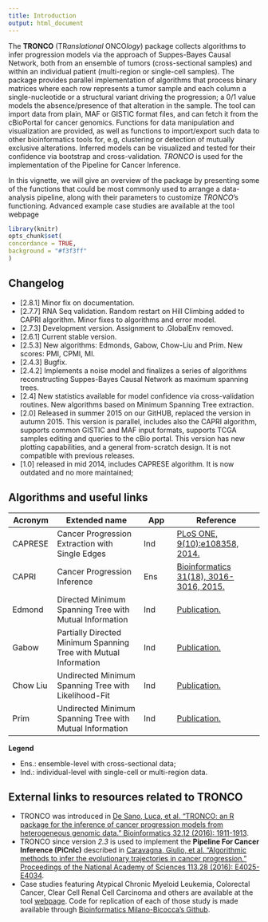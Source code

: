 ```yaml
---
title: Introduction
output: html_document
---
```



The **TRONCO** (TR*anslational* ONCO*logy*)  package  collects algorithms to infer  progression models via the approach of Suppes-Bayes Causal Network, both from an ensemble of tumors (cross-sectional samples) and within an individual patient (multi-region or single-cell samples). The package provides parallel implementation of algorithms that process binary matrices where each row represents a tumor sample and each column a single-nucleotide or a structural variant driving the  progression; a 0/1 value models the absence/presence of that alteration in the sample. The tool can import data from plain,  MAF or GISTIC format files, and can fetch it from the cBioPortal for cancer genomics. Functions for  data manipulation and visualization are provided, as well as functions to import/export such data to other bioinformatics  tools for, e.g,  clustering or detection of mutually exclusive alterations. Inferred models can be visualized and tested for their confidence via bootstrap and cross-validation. *TRONCO* is used for  the implementation of the Pipeline for Cancer Inference.

In this vignette, we will  give an overview of the package by presenting some of the functions that could be most commonly used to arrange a data-analysis pipeline, along with their parameters to customize *TRONCO*'s functioning. Advanced example case studies  are available at the tool webpage


```r
library(knitr)
opts_chunk$set(
concordance = TRUE,
background = "#f3f3ff"
)
```


## Changelog 


- [2.8.1] Minor fix on documentation.
- [2.7.7] RNA Seq validation. Random restart on Hill Climbing added to CAPRI algorithm. Minor fixes to algorithms and error model.
- [2.7.3] Development version. Assignment to .GlobalEnv removed.
- [2.6.1] Current stable version.
- [2.5.3] New algorithms: Edmonds, Gabow, Chow-Liu and Prim. New scores: PMI, CPMI, MI. 
- [2.4.3] Bugfix. 
- [2.4.2] Implements a noise model and finalizes a series of algorithms reconstructing Suppes-Bayes Causal Network as maximum spanning trees.
- [2.4] New statistics available for model confidence via cross-validation routines. New algorithms based on Minimum Spanning Tree extraction.
- [2.0] Released in summer 2015 on our GitHUB, replaced the \Bioconductor{} version in autumn 2015. This version is parallel, includes also the CAPRI algorithm, supports common GISTIC and  MAF input formats, supports TCGA samples editing and queries to the cBio portal. This version has new plotting capabilities, and a general from-scratch design. It is not compatible with previous releases.
- [1.0] released in mid 2014, includes CAPRESE algorithm. It is now outdated and no more maintained;


## Algorithms and useful links



 Acronym | Extended name | App | Reference 
-------|---------------|------|---------------
 CAPRESE |  Cancer Progression Extraction with Single Edges |  Ind |  [PLoS ONE, 9(10):e108358, 2014.](http://www.ncbi.nlm.nih.gov/pubmed/25299648) 
 CAPRI |  Cancer Progression Inference |  Ens | [Bioinformatics 31(18), 3016-3016, 2015.](http://www.ncbi.nlm.nih.gov/pubmed/25971740) 
 Edmond | Directed Minimum Spanning Tree with Mutual Information | Ind | [Publication.](https://www.biorxiv.org/content/early/2017/09/04/132183) |
 Gabow | Partially Directed Minimum Spanning Tree with Mutual Information | Ind | [Publication.](https://www.biorxiv.org/content/early/2017/09/04/132183) 
 Chow Liu | Undirected Minimum Spanning Tree with Likelihood-Fit | Ind | [Publication.](https://www.biorxiv.org/content/early/2017/09/04/132183) 
 Prim | Undirected Minimum Spanning Tree with Mutual Information | Ind | [Publication.](https://www.biorxiv.org/content/early/2017/09/04/132183)

**Legend**

* Ens.: ensemble-level with cross-sectional data; 
* Ind.: individual-level with single-cell or multi-region data.


## External links to resources related to TRONCO

- TRONCO was introduced in [De Sano, Luca, et al. "TRONCO: an R package for the inference of cancer progression models from heterogeneous genomic data." Bioinformatics 32.12 (2016): 1911-1913](https://academic.oup.com/bioinformatics/article/32/12/1911/1743307). 
- TRONCO since version *2.3* is used to implement the **Pipeline For Cancer Inference (PiCnIc)** described in [Caravagna, Giulio, et al. "Algorithmic methods to infer the evolutionary trajectories in cancer progression." Proceedings of the National Academy of Sciences 113.28 (2016): E4025-E4034](http://www.pnas.org/content/113/28/E4025). 
-  Case studies featuring Atypical Chronic Myeloid Leukemia,  Colorectal Cancer, Clear Cell Renal Cell Carcinoma  and others are available at the tool [webpage](https://sites.google.com/site/troncopackage/). Code for replication of each of those study is made available through  [Bioinformatics Milano-Bicocca's Github](https://github.com/BIMIB-DISCo).

